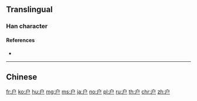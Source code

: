 {{character info/new}}
{{also|戶|戸|尸}}
==Translingual==
{{stroke order|type=animate}}
{{Han simplified forms|戶|戸|户}}

===Han character===
{{Han char|rn=63|rad=戶|as=00|sn=4|var=1|four=|canj=IS|ids=⿱丶尸}}

====References====
* {{Han ref|kx=0414.321|hdz=32257.010|uh=6237|ud=25143}}

[[Category:CJKV radicals| ]]

----

==Chinese==
{{zh-see|戶}}

[[fr:户]]
[[ko:户]]
[[hu:户]]
[[mg:户]]
[[ms:户]]
[[ja:户]]
[[no:户]]
[[pl:户]]
[[ru:户]]
[[th:户]]
[[chr:户]]
[[zh:户]]